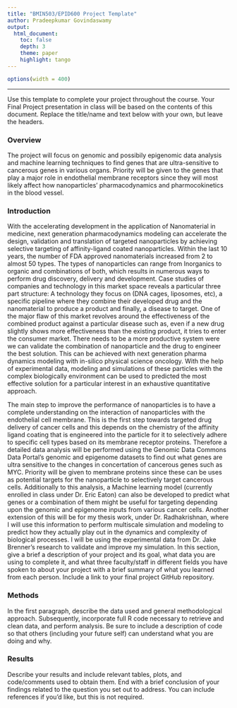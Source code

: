 ```yaml
---
title: "BMIN503/EPID600 Project Template"
author: Pradeepkumar Govindaswamy
output: 
  html_document:
    toc: false 
    depth: 3 
    theme: paper 
    highlight: tango
---
```

```r
options(width = 400)
```  
***
Use this template to complete your project throughout the course. Your Final Project presentation in class will be based on the contents of this document. Replace the title/name and text below with your own, but leave the headers.

### Overview
The project will focus on genomic and possibily epigenomic data analysis and machine learning techniques to find genes that are ultra-sensitive to cancerous genes in various organs. Priority will be given to the genes that play a major role in endothelial membrane receptors since they will most likely affect how nanoparticles’ pharmacodynamics and pharmocokinetics in the blood vessel.

### Introduction 
With the accelerating development in the application of Nanomaterial in medicine, next generation pharmacodynamics modeling can accelerate the design, validation and translation of targeted nanoparticles by achieving selective targeting of affinity-ligand coated nanoparticles. Within the last 10 years, the number of FDA approved nanomaterials increased from 2 to almost 50 types. The types of nanoparticles can range from Inorganics to organic and combinations of both, which results in numerous ways to perform drug discovery, delivery and development. Case studies of companies and technology in this market space reveals a particular three part structure: A technology they focus on (DNA cages, liposomes, etc), a specific pipeline where they combine their developed drug and the nanomaterial to produce a product and finally, a disease to target. One of the major flaw of this market revolves around the effectiveness of the combined product against a particular disease such as, even if a new drug slightly shows more effectiveness than the existing product, it tries to enter the consumer market. There needs to be a more productive system were we can validate the combination of nanoparticle and the drug to engineer the best solution. This can be achieved with next generation pharma dynamics modeling with in-silico physical science oncology. With the help of experimental data, modeling and simulations of these particles with the complex biologically environment can be used to predicted the most effective solution for a particular interest in an exhaustive quantitative approach.

The main step to improve the performance of nanoparticles is to have a complete understanding on the interaction of nanoparticles with the endothelial cell membrane. This is the first step towards targeted drug delivery of cancer cells and this depends on the chemistry of the affinity ligand coating that is engineered into the particle for it to selectively adhere to specific cell types based on its membrane receptor proteins. Therefore a detailed data analysis will be performed using the Genomic Data Commons Data Portal’s genomic and epigenome datasets to find out what genes are ultra sensitive to the changes in concertation of cancerous genes such as MYC. Priority will be given to membrane proteins since these can be uses as potential targets for the nanoparticle to selectively target cancerous cells. Additionally to this analysis, a Machine learning model (currently enrolled in class under Dr. Eric Eaton) can also be developed to predict what genes or a combination of them might be useful for targeting depending upon the genomic and epigenome inputs from various cancer cells. Another extension of this will be for my thesis work, under Dr. Radhakrishnan, where I will use this information to perform multiscale simulation and modeling to predict how they actually play out in the dynamics and complexity of biological processes. I will be using the experimental data from Dr. Jake Brenner’s research to validate and improve my simulation.
In this section, give a brief a description of your project and its goal, what data you are using to complete it, and what three faculty/staff in different fields you have spoken to about your project with a brief summary of what you learned from each person. Include a link to your final project GitHub repository.

### Methods
In the first paragraph, describe the data used and general methodological approach. Subsequently, incorporate full R code necessary to retrieve and clean data, and perform analysis. Be sure to include a description of code so that others (including your future self) can understand what you are doing and why. 


### Results
Describe your results and include relevant tables, plots, and code/comments used to obtain them. End with a brief conclusion of your findings related to the question you set out to address. You can include references if you'd like, but this is not required.

